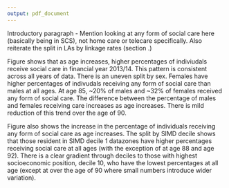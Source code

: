 ```yaml
---
output: pdf_document
---
```


\chapter{Results 2: Social Care and Multimorbidity}\label{ch:res2}
\thispagestyle{empty}

Introductory paragraph - Mention looking at any form of social care here (basically being in SCS), not home care or telecare specifically. Also reiterate the split in LAs by linkage rates (section \ref{stats-rq1}.)

\section{Overall Descriptive statistics}\label{subsec:res2-desc}

\begin{figure}[h]
  \centering
    \includegraphics{figures/chapter-results-1/17_age_sex_scs_plot.png}
    \caption{Percentage of individuals receiving social care by sex at specific ages. 2013/14}
    \label{fig:res2-age-sex}
\end{figure}

Figure \ref{fig:res2-age-sex} shows that as age increases, higher percentages of indiviudals receive social care in financial year 2013/14. This pattern is consistent across all years of data. There is an uneven split by sex. Females have higher percentages of indivudals receiving any form of social care than males at all ages. At age 85, ~20% of males and ~32% of females received any form of social care. The difference between the percentage of males and females receiving care increases as age increases. There is mild reduction of this trend over the age of 90.   

\begin{figure}[h]
  \centering
    \includegraphics{figures/chapter-results-1/18_age_simd_scs_plot.png}
    \caption{Percentage of indiviudals receiving social care by deprivation at specific ages. 2013/14}
    \label{fig:res2-simd}
\end{figure}

Figure \ref{fig:res2-simd} also shows the increase in the percentage of individuals receiving any form of social care as age increases. The split by SIMD decile shows that those resident in SIMD decile 1 datazones have higher percentages receiving social care at all ages (with the exception of at age 88 and age 92). There is a clear gradient through deciles to those with highest socioeconomic position, decile 10, who have the lowest percentages at all age (except at over the age of 90 where small numbers introduce wider variation).  

\begin{figure}[h]
  \centering
    \includegraphics{figures/chapter-results-1/20_age_meds_scs_plot.png}
    \caption{Percentage of indiviudals receiving social care by repeat medicines group at specific ages. 2013/14}
    \label{fig:res2-meds-age}
\end{figure}

\begin{figure}[h]
  \centering
    \includegraphics{figures/chapter-results-1/19_meds_scs_plot.png}
    \caption{Count of repeat medicine groups, by receipt of social care. 2013/14}
    \label{fig:res2-meds}
\end{figure}

\FloatBarrier

\section{Models for councils with link rate greater than 96\%}\label{sec:96plus}

\subsection{Descriptive statistics}\label{subsec:res2-model1-desc}

\begin{table}[h]
\centering
\resizebox{\textwidth}{!}{%
\begin{threeparttable}
\begin{tabular}{@{}llrrrr@{}}
\toprule
\textbf{Variable} & \textbf{Value} & \textbf{No Social Care} & \textbf{Social Care} & \textbf{Total} & \textbf{p-value} \\ \midrule
\textbf{Sex} & Male & 91792 (91.5) & 8538 (8.5) & 100330 & \textless{}0.001 \\
\textbf{} & Female & 102532 (84.4) & 18901 (15.6) & 121433 &  \\
\textbf{Age group} & 65-69 & 69238 (96.9) & 2205 (3.1) & 71443 & \textless{}0.001 \\
\textbf{} & 70-74 & 51808 (94.1) & 3222 (5.9) & 55030 &  \\
\textbf{} & 75-79 & 38603 (88.8) & 4854 (11.2) & 43457 &  \\
\textbf{} & 80-84 & 22838 (77.0) & 6822 (23.0) & 29660 &  \\
\textbf{} & 85-89 & 9114 (59.5) & 6216 (40.5) & 15330 &  \\
\textbf{} & 90-94 & 2399 (42.0) & 3318 (58.0) & 5717 &  \\
\textbf{} & 95 plus & 324 (28.8) & 802 (71.2) & 1126 &  \\
\textbf{\begin{tabular}[c]{@{}l@{}}SIMD \\ (continuous variable)\end{tabular}} & Median (IQR) & 5 (4) & 4 (4) &  & \textless{}0.001 \\
\textbf{Repeat medicines group} & 0-2 & 56488 (96.7) & 1918 (3.3) & 58406 & \textless{}0.001 \\
\textbf{} & 03-May & 58323 (91.9) & 5161 (8.1) & 63484 &  \\
\textbf{} & 06-Aug & 44023 (85.3) & 7614 (14.7) & 51637 &  \\
\textbf{} & over 9 & 35490 (73.6) & 12746 (26.4) & 48236 &  \\ \bottomrule
\end{tabular}%
\begin{tablenotes}
\item All values n(\%) unless otherwise stated 
\item \emph{Row}-wise percentages within grouped variables
\end{tablenotes}
\end{threeparttable}%
}
\caption{Characteristics of those receiving/not reveiving social care for council with linkage rate 96\% - 99.9\%. 2013/14}
\label{tab:res2-chars1314}
\end{table}



\begin{table}[h]
\centering
\begin{tabular}{@{}lrrrrr@{}}
\toprule
\textbf{Local Authority} & \textbf{2011/12} & \textbf{2012/13} & \textbf{2013/14} & \textbf{2014/15} & \textbf{2015/16} \\ \midrule
Falkirk & 14.8 & 16 & 15.8 & 16.8 & 16.5 \\
Angus & 15.8 & 14.7 & 14.1 & 14.6 & 12.8 \\
East Ayrshire & 13.7 & 13.9 & 14.1 & 14.8 & 14.8 \\
Inverclyde & 12.7 & 13 & 13 & 14.1 & 17.5 \\
South Lanarkshire & 12.2 & 11.9 & 12.9 & 13.7 & 13.2 \\
Stirling & 11.7 & 11.8 & 12.6 & 13.1 & 13.3 \\
North Ayrshire & 11.3 & 11.6 & 11.9 & 13.8 & 13.4 \\
Dumfries and Galloway & 9 & 8.7 & 8.1 & 10.6 & 11.3 \\
Argyll and Bute & 8.7 & 9.1 & 9.6 & 12.1 & 10.8 \\ \bottomrule
\end{tabular}
\caption{Percentage of over 65s receiving social care, by local authority}
\label{tab:res2-la}
\end{table}

\FloatBarrier

\subsection{Goodness of fit}\label{subsec:96plus-gof}

\begin{table}[h]
\centering
\resizebox{\textwidth}{!}{%
\begin{tabular}{@{}lrrrrr@{}}
\toprule
\textbf{Financial Year} & \textbf{\begin{tabular}[c]{@{}r@{}}McFadden's \\ pseudo $R^{2}$\end{tabular}} & \textbf{Deviance} & \textbf{Log Liklihood} & \textbf{\begin{tabular}[c]{@{}r@{}}Deviance\\ (null model)\end{tabular}} & \textbf{\begin{tabular}[c]{@{}r@{}}Log liklihood\\ (null model)\end{tabular}} \\ \midrule
\textbf{2011/12} & 0.252 & 116463.376 & -58231.688 & 155736.471 & -77868.236 \\
\textbf{2012/13} & 0.255 & 119558.387 & -59779.194 & 160465.022 & -80232.511 \\
\textbf{2013/14} & 0.256 & 123591.938 & -61795.969 & 166009.028 & -83004.514 \\
\textbf{2014/15} & 0.264 & 133386.433 & -66693.217 & 181158.55 & -90579.275 \\
\textbf{2015/16} & 0.268 & 133304.348 & -66652.174 & 182135.575 & -91067.788 \\ \bottomrule
\end{tabular}%
}
\caption{Goodness of fit for model applied to each year of data}
\label{tab:res2-model1-gof}
\end{table}

\FloatBarrier

\subsection{Average Partial Effects}\label{subsec:96plus-AME}


\begin{figure}[h]
  \centering
    \includegraphics{figures/chapter-results-2/sc_model_22_AME_plot.png}
    \caption{Average partial effect plot. Local authorites with linkage rate 96\% - 99.9\%}
    \label{fig:res2-model1-APE}
\end{figure}

\begin{table}[h]
\centering
\begin{threeparttable}
\begin{tabular}{@{}lrrr@{}}
\toprule
\textbf{Variable} & \textbf{\begin{tabular}[c]{@{}r@{}}Average\\ Partial Effecr\end{tabular}} & \textbf{\begin{tabular}[c]{@{}r@{}}Lower 95\%\\ confidence interval\end{tabular}} & \textbf{\begin{tabular}[c]{@{}r@{}}Upper 95\%\\ confidence interval\end{tabular}} \\ \midrule
Age: 95 Plus & 0.625 & 0.592 & 0.657 \\
Age: 90-94 & 0.477 & 0.463 & 0.49 \\
Age: 85-89 & 0.314 & 0.306 & 0.321 \\
Meds: over 9 & 0.163 & 0.159 & 0.167 \\
Age: 80-84 & 0.158 & 0.154 & 0.163 \\
Meds: 6-8 & 0.07 & 0.067 & 0.073 \\
Age: 75-79 & 0.061 & 0.058 & 0.064 \\
Female & 0.044 & 0.042 & 0.047 \\
Meds: 3-5 & 0.032 & 0.029 & 0.035 \\
Age: 70-74 & 0.022 & 0.019 & 0.024 \\
Angus & -0.002 & -0.008 & 0.005 \\
SIMD Decile: & -0.006 & -0.007 & -0.006 \\
East Ayrshire & -0.021 & -0.027 & -0.015 \\
Stirling & -0.022 & -0.029 & -0.015 \\
South Lanarkshire & -0.035 & -0.04 & -0.031 \\
North Ayrshire & -0.038 & -0.043 & -0.033 \\
Inverclyde & -0.045 & -0.051 & -0.039 \\
Argyll and Bute & -0.053 & -0.059 & -0.047 \\
Dumfries and Galloway & -0.071 & -0.076 & -0.066 \\ \bottomrule
\end{tabular}
\begin{tablenotes}
\item Reference group for age: 65-69
\item Reference group for meds: 0-2 repeat medicines
\item Reference group for sex: Male
\item Reference group for local authority: Falkirk
\end{tablenotes}
\end{threeparttable}
\caption{Average partial effects. 2013/14}
\label{tab:res2-model1-APE}
\end{table}

\begin{figure}[h]
  \centering
    \includegraphics{figures/chapter-results-2/sc_model_22_AME_time.png}
    \caption{Average partial effect across models (a)}
    \label{fig:res2-model1-APE-time}
\end{figure}

\begin{figure}[h]
  \centering
    \includegraphics{figures/chapter-results-2/sc_model_22_AMELA_time.png}
    \caption{Average partial effect across models (b)}
    \label{fig:res2-model1-APELA-time}
\end{figure}

\FloatBarrier

\section{Model for councils with link rate between 92\% and 95.9\%}\label{sec:9296}

\subsection{Descriptive statistics}\label{subsec:res2-model2-desc}

\begin{table}[h]
\centering
\resizebox{\textwidth}{!}{%
\begin{threeparttable}
\begin{tabular}{@{}llrrrr@{}}
\toprule
\textbf{Variable} & \textbf{Value} & \textbf{No Social Care} & \textbf{Social Care} & \textbf{Total} & \textbf{p-value} \\ \midrule
\textbf{Sex} & Male & 123403 (92.7) & 9767 (7.3) & 133170 & <0.001 \\
\textbf{} & Female & 149820 (87.2) & 22090 (12.8) & 171910 &  \\
\textbf{Age group} & 65-69 & 90061 (97.4) & 2439 (2.6) & 92500 & <0.001 \\
\textbf{} & 70-74 & 67124 (95.2) & 3371 (4.8) & 70495 &  \\
\textbf{} & 75-79 & 54207 (91.1) & 5292 (8.9) & 59499 &  \\
\textbf{} & 80-84 & 35853 (82.5) & 7604 (17.5) & 43457 &  \\
\textbf{} & 85-89 & 17993 (70.1) & 7684 (29.9) & 25677 &  \\
\textbf{} & 90-94 & 6603 (60.0) & 4400 (40.0) & 11003 &  \\
\textbf{} & 95 plus & 1382 (56.4) & 1067 (43.6) & 2449 &  \\
\textbf{\begin{tabular}[c]{@{}l@{}}SIMD\\ (continuous variable)\end{tabular}} & Median (IQR) & 6 (6) & 5 (6) &  & <0.001 \\
\textbf{Repeat medicines group} & 0-2 & 79000 (97.1) & 2339 (2.9) & 81339 & <0.001 \\
\textbf{} & 03-May & 79976 (92.7) & 6266 (7.3) & 86242 &  \\
\textbf{} & 06-Aug & 61183 (87.2) & 8980 (12.8) & 70163 &  \\
\textbf{} & over 9 & 53064 (78.8) & 14272 (21.2) & 67336 &  \\ \bottomrule
\end{tabular}%
\begin{tablenotes}
\item All values n(\%) unless otherwise stated 
\item \emph{Row}-wise percentages within grouped variables
\end{tablenotes}
\end{threeparttable}%
}
\caption{Characteristics of those receiving/not reveiving social care for council with linkage rate 92\% - 95.9\%. 2013/14}
\label{tab:res2-mod2-chars1314}
\end{table}

\begin{table}[h]
\centering
\resizebox{\textwidth}{!}{%
\begin{tabular}{@{}lrrrrr@{}}
\toprule
\textbf{Local Authority} & \textbf{2011/12} & \textbf{2012/13} & \textbf{2013/14} & \textbf{2014/15} & \textbf{2015/16} \\ \midrule
Shetland Islands & 18.3 & 18.4 & 17.3 & 15.5 & 16.6 \\
Glasgow City & 14.3 & 14.7 & 11.9 & 11.4 & 11.8 \\
Na h-Eileanan Siar & 11.6 & 10.8 & 11.7 & 12.3 & 16.9 \\
East Renfrewshire & 10.2 & 9.4 & 11.3 & 13.8 & 18.6 \\
City of Edinburgh & 9.7 & 9.8 & 10.4 & 12.6 & 11.2 \\
East Dunbartonshire & 9.8 & 10.1 & 9.9 & 11.8 & 12.4 \\
Fife & 9.3 & 9.6 & 9.4 & 10.9 & 11.3 \\
Perth and Kinross & 8.5 & 9.4 & 8.7 & 13.9 & 11.3 \\
South Ayrshire & 8.5 & 8.8 & 8.8 & 10.5 & 12.1 \\ \bottomrule
\end{tabular}%
}
\caption{Percentage of over 65s receiving social care, by local authority}
\label{tab:res2-mod2-la}
\end{table}

\FloatBarrier

\subsection{Goodness of fit}\label{subsec:9296-gof}

\begin{table}[h]
\centering
\resizebox{\textwidth}{!}{%
\begin{tabular}{@{}lrrrrr@{}}
\toprule
\textbf{Financial Year} & \textbf{\begin{tabular}[c]{@{}r@{}}McFadden's\\ pseudo $R^{2}$\end{tabular}} & \textbf{Deviance} & \textbf{Log Liklihood} & \textbf{\begin{tabular}[c]{@{}r@{}}Deviance\\ (null model)\end{tabular}} & \textbf{\begin{tabular}[c]{@{}r@{}}Log Liklihood\\ (null model)\end{tabular}} \\ \midrule
\textbf{2011/12} & 0.195 & 161593.493 & -80796.747 & 200854.348 & -100427.174 \\
\textbf{2012/13} & 0.199 & 166393.132 & -83196.566 & 207622.681 & -103811.3405 \\
\textbf{2013/14} & 0.199 & 163548.526 & -81774.263 & 204215.311 & -102107.6555 \\
\textbf{2014/15} & 0.216 & 177081.266 & -88540.633 & 225815.462 & -112907.731 \\
\textbf{2015/16} & 0.219 & 178813.735 & -89406.867 & 228954.547 & -114477.2735 \\ \bottomrule
\end{tabular}%
}
\caption{Goodness of fit of model applied to each year of data}
\label{tab:res2-mod2-gof}
\end{table}

\FloatBarrier

\subsection{Average Partial Effects}\label{subsec:9296-AME}

\begin{figure}[h]
  \centering
    \includegraphics{figures/chapter-results-2/sc_model_23_AME_plot.png}
    \caption{Average partial effect plot. Local authorites with linkage rate 92\% - 95.9\%}
    \label{fig:res2-model2-APE}
\end{figure}

\begin{table}[h]
\centering
\begin{threeparttable}
\begin{tabular}{@{}lrrr@{}}
\toprule
\textbf{Variable} & \textbf{\begin{tabular}[c]{@{}r@{}}Average\\ Partial Effect\end{tabular}} & \textbf{\begin{tabular}[c]{@{}r@{}}Lower 95\%\\ confidence interval\end{tabular}} & \textbf{\begin{tabular}[c]{@{}r@{}}Upper 95\%\\ confidence interval\end{tabular}} \\ \midrule
Age: 95 Plus & 0.401 & 0.378 & 0.424 \\
Age: 90-94 & 0.33 & 0.32 & 0.34 \\
Age: 85-89 & 0.228 & 0.223 & 0.234 \\
Meds: over 9 & 0.127 & 0.123 & 0.13 \\
Age: 80-84 & 0.119 & 0.115 & 0.122 \\
Meds: 6-8 & 0.061 & 0.058 & 0.063 \\
Age: 75-79 & 0.049 & 0.046 & 0.051 \\
Female & 0.03 & 0.028 & 0.032 \\
Meds: 3-5 & 0.028 & 0.025 & 0.03 \\
Age: 70-74 & 0.017 & 0.015 & 0.019 \\
SIMD Decile: & -0.005 & -0.006 & -0.005 \\
East Renfrewshire & -0.075 & -0.092 & -0.058 \\
City of Edinburgh & -0.081 & -0.096 & -0.065 \\
Na h-Eileanan Siar & -0.083 & -0.1 & -0.066 \\
East Dunbartonshire & -0.085 & -0.102 & -0.069 \\
Perth and Kinross & -0.092 & -0.108 & -0.076 \\
Glasgow City & -0.097 & -0.112 & -0.081 \\
Fife & -0.099 & -0.115 & -0.084 \\
South Ayrshire & -0.104 & -0.12 & -0.088 \\ \bottomrule
\end{tabular}
\begin{tablenotes}
\item Reference group for age: 65-69
\item Reference group for meds: 0-2 repeat medicines
\item Reference group for sex: Male
\item Reference group for local authority: Shetland Islands
\end{tablenotes}
\end{threeparttable}
\caption{Average partial effects. 2013/14}
\label{tab:res2-mod2-APE}
\end{table}

\begin{figure}[h]
  \centering
    \includegraphics{figures/chapter-results-2/sc_model_23_AME_time.png}
    \caption{Average partial effect across models (a)}
    \label{fig:res2-model1-APE-time}
\end{figure}

\begin{figure}[h]
  \centering
    \includegraphics{figures/chapter-results-2/sc_model_23_AMELA_time.png}
    \caption{Average partial effect across models (b)}
    \label{fig:res2-model1-APELA-time}
\end{figure}

\section{Conclusion}\label{sec-res2-conclusion}
